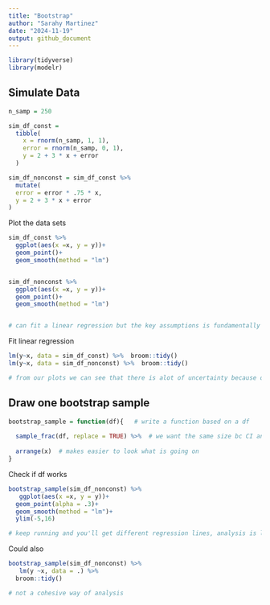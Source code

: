 ```yaml
---
title: "Bootstrap"
author: "Sarahy Martinez"
date: "2024-11-19"
output: github_document
---
```



```r
library(tidyverse)
library(modelr)


```

## Simulate Data

```r
n_samp = 250

sim_df_const = 
  tibble(
    x = rnorm(n_samp, 1, 1),
    error = rnorm(n_samp, 0, 1),
    y = 2 + 3 * x + error
  )

sim_df_nonconst = sim_df_const %>% 
  mutate(
  error = error * .75 * x,
  y = 2 + 3 * x + error
)

```

Plot the data sets

```r

sim_df_const %>% 
  ggplot(aes(x =x, y = y))+
  geom_point()+
  geom_smooth(method = "lm")


sim_df_nonconst %>% 
  ggplot(aes(x =x, y = y))+
  geom_point()+
  geom_smooth(method = "lm")


# can fit a linear regression but the key assumptions is fundamentally wrong. Assumptions we make to inference don't match so we will try to solve with bootstrap. Issue comes from figuring out the uncertainty

```

Fit linear regression

```r
lm(y~x, data = sim_df_const) %>%  broom::tidy()
lm(y~x, data = sim_df_nonconst) %>%  broom::tidy()

# from our plots we can see that there is alot of uncertainty because of fanning out. We can get estimates and stand deviation if we were to make assumptions but we want to solve the issue of uncertainty by bootstrapping. Issue is that we also don't trust the uncertainty of the estimates.

```



## Draw one bootstrap sample 

```r
bootstrap_sample = function(df){   # write a function based on a df
  
  sample_frac(df, replace = TRUE) %>%  # we want the same size bc CI and variance are dependent on the sample size
  
  arrange(x)  # makes easier to look what is going on 
}


```

Check if df works 

```r
bootstrap_sample(sim_df_nonconst) %>% 
   ggplot(aes(x =x, y = y))+
  geom_point(alpha = .3)+
  geom_smooth(method = "lm")+
  ylim(-5,16)

# keep running and you'll get different regression lines, analysis is look at the plot but boostrap helps estimate the slope. 


```

Could also 

```r

bootstrap_sample(sim_df_nonconst) %>% 
   lm(y ~x, data = .) %>%
  broom::tidy()

# not a cohesive way of analysis
```
















